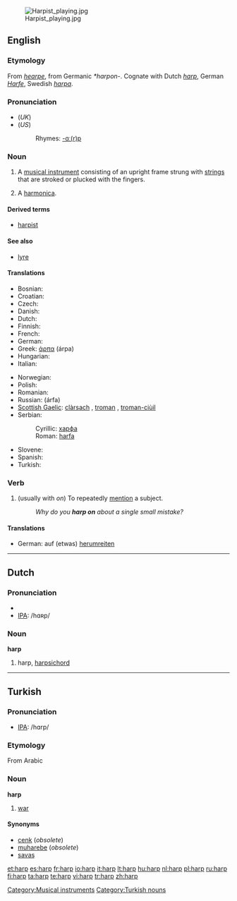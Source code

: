 {{wikipedia}}
{{see|Harp}}
[[Image:Harpist playing.jpg|thumb]]
==English==

===Etymology===
From {{OE.}} ''[[hearpe]]'', from Germanic ''*harpon-''.  Cognate with Dutch ''[[#Dutch|harp]]'', German ''[[Harfe]]'', Swedish ''[[harpa]]''.

===Pronunciation===
* (''UK'') {{IPA|/hɑːp/}}
* (''US'') {{IPA|/hɑɻp/}}
*: Rhymes: [[Rhymes:English:-ɑː(r)p|-ɑː(r)p]]

===Noun===
{{en-noun}}

# A [[musical instrument]] consisting of an upright frame strung with [[string]]s that are stroked or plucked with the fingers.
# {{colloquial}} A [[harmonica]].

====Derived terms====
* [[harpist]]

====See also====
* [[lyre]]

====Translations====
{{trans-top|musical instrument}}
* Bosnian: {{t-|bs|harfa|f}}
* Croatian: {{t-|hr|harfa|f}}
* Czech: {{t+|cs|harfa|f}}
* Danish: {{t-|da|harpe}}
* Dutch: {{t+|nl|harp|f}}
* Finnish: {{t+|fi|harppu}}
* French: {{t+|fr|harpe|f}}
* German: {{t+|de|Harfe|f}}
* Greek: [[άρπα]] (árpa) {{f}}
* Hungarian: {{t+|hu|hárfa}}
* Italian: {{t+|it|arpa|f}}
{{trans-mid}}
* Norwegian: {{t+|no|harpe|m|f}}
* Polish: {{t-|pl|harfa|f}}
* Romanian: {{t-|ro|harfă|f}}
* Russian: {{t+|ru|арфа|f|sc=Cyrl}} (árfa)
* [[Scottish Gaelic]]: [[clàrsach]] {{f}}, [[troman]] {{m}}, [[troman-ciùil]] {{m}}
* Serbian:
*: Cyrillic: [[харфа#Serbian|харфа]] {{f}}
*: Roman: [[harfa#Serbian|harfa]] {{f}}
* Slovene: {{t+|sl|harfa|f}}
* Spanish: {{t+|es|arpa|f}}
* Turkish: {{t+|tr|arp}}
{{trans-bottom}}

===Verb===
{{en-verb}}

# (usually with ''on'') To repeatedly [[mention]] a subject.
#: ''Why do you '''harp on''' about a single small mistake?''

====Translations====
{{top}}
* German: auf (etwas) [[herumreiten]]
{{mid}}
{{bottom}}

[[Category:Musical instruments]]

----

==Dutch==

===Pronunciation===
*{{audio|Nl-harp.ogg|audio}}
* [[IPA]]: /hɑʀp/

===Noun===
'''harp''' {{f}}

# harp, [[harpsichord]]

----

==Turkish==

===Pronunciation===
* [[IPA]]: /hɑrp/

===Etymology===
From Arabic

===Noun===
'''harp'''

# {{obsolete|lang=tr}} [[war]]

====Synonyms====
* [[cenk]] (''obsolete'')
* [[muharebe]] (''obsolete'')
* [[savaş]]

[[Category:Turkish nouns]]

[[et:harp]]
[[es:harp]]
[[fr:harp]]
[[io:harp]]
[[it:harp]]
[[lt:harp]]
[[hu:harp]]
[[nl:harp]]
[[pl:harp]]
[[ru:harp]]
[[fi:harp]]
[[ta:harp]]
[[te:harp]]
[[vi:harp]]
[[tr:harp]]
[[zh:harp]]